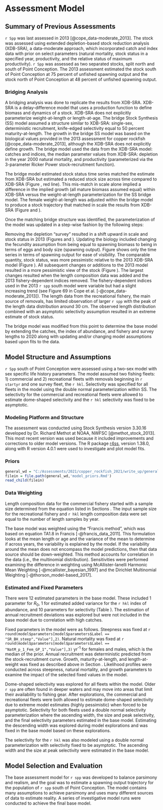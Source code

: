 # Assessment Model

## Summary of Previous Assessments 

`r Spp` was last assessed in 2013 [@cope_data-moderate_2013]. The stock was assessed using extended depletion-based stock reduction analysis (XDB-SRA), a data-moderate approach, which incorporated catch and index data with prior on select parameters (natural mortality, stock status in a specified year, productivity, and the relative status of maximum productivity). `r Spp` was assessed as two separated stocks, split north and south of Point Conception. The 2013 assessment estimated the stock south of Point Conception at 75 percent of unfished spawning output and the stock north of Point Conception at 48 percent of unfished spawning output. 

### Bridging Analysis

A bridging analysis was done to replicate the results from XDB-SRA.  XDB-SRA is a delay-difference model that uses a production function to define biomass and dynamics of a stock. XDB-SRA does not explicitly parameterize weight-at-length or length-at-age. The bridge Stock Synthesis (SS) model assumed a structure similar to XDB-SRA: single-sex, deterministic recruitment, knife-edged selectivity equal to 50 percent maturity-at-length. The growth in the bridge SS model was based on the biological values provided in the 2013 assessment for copper rockfish [@cope_data-moderate_2013], although the XDB-SRA does not explicitly define growth. The bridge model used the data from the XDB-SRA model: catches and indices, the median parameter values from XDB-SRA:  depletion in the year 2000 natural mortality, and productivity (parameterized via the 3-parameter Ricker Power stock-recruitment function). 

The bridge model estimated stock status time series matched the estimate from XDB-SRA but estimated a reduced stock size across time compared to XDB-SRA (Figure \ref{fig:bridge-1}, red line).  This mis-match in scale alone implied a difference in the implied growth (all mature biomass assumed equal) within XDB-SRA versus the weight-at-length parameterization for the SS bridge model. The female weight-at-length was adjusted within the bridge model to produce a stock trajectory that matched in scale the results from XDB-SRA (Figure \ref{fig:bridge-1} and \ref{fig:bridge-growth}).

Once the matching bridge structure was identified, the parameterization of the model was updated in a step-wise fashion by the following steps:

\begin{enumerate}
	\item Remove the depletion "survey" for the year 2000.
	\item Update all biology to match those applied in the base model (natural mortality, length-weight, length-at-age, fecundity, and maturity).
	\item Switch to a Beverton-Holt stock-recruitment relationship with a steepness value of 0.72, the value in the base model.
	\item Update catches through 2012, lumped into a single fleet.
	\item Add all lengths to the model through 2012, lumped into a single fleet. Allow for asymptotic selectivity estimation using the double normal selectivity parameterization. 
	\item Remove the indices of abundance used in the 2013 XDB-SRA model.
	\item Add in the NWFSC Hook and Line index of abundance, length data, and fleet specific selectivity curve.
	\item Separate catches and lengths into the fleet structure assumed in the base model. Allow for fleet specific selectivity estimation.  
	\item Turn on annual recruitment deviations.
\end{enumerate}     

Removing the depletion "survey" resulted in a shift upward in scale and stock status in 2013 (Figures \ref{fig:bridge-ssb} and \ref{fig:bridge-depl}). Updating the biology included changing the fecundity assumption from being equal to spawning biomass to being in terms of eggs and body size (spawning output). Figure \ref{fig:bridge-ssb-2} shows only the time series in terms of spawning output for ease of visibility. The comparable quantity, stock status, was more pessimistic relative to the 2013 XDB-SRA model (Figure \ref{fig:bridge-depl}). All subsequent changes or additions to the 2013 model resulted in a more pessimistic view of the stock (Figure \ref{fig:bridge-depl}). The largest changes resulted when the length composition data was added and the 2013 fishery-dependent indices removed.  The fishery-dependent indices used in the 2013 `r spp` south model were variable but had a slight increasing trend (see Figure 69 in  Cope et al. [-@cope_data-moderate_2013]).  The length data from the recreational fishery, the main source of removals, has limited observation of larger `r spp` with the peak of the length data distribution around 30 cm. The observed length distribution combined with an asymptotic selectivity assumption resulted in an extreme estimate of stock status.  

The bridge model was modified from this point to determine the base model by extending the catches, the index of abundance, and fishery and survey lengths to 2020 along with updating and/or changing model assumptions based upon fits to the data.  

## Model Structure and Assumptions

`r Spp` south of Point Conception were assessed using a two-sex model with sex specific life history parameters.  The model assumed two fishing fleets: 1) commercial and 2) recreational fleets with removals beginning in `r startyr` and one survey fleet, the `r hkl`.  Selectivity was specified for all fleets in the model using the double normal parameterization within SS. The selectivity for the commercial and recreational fleets were allowed to estimate dome-shaped selectivity and the `r hkl` selectivity was fixed to be asymptotic. 


### Modeling Platform and Structure

The assessment was conducted using Stock Synthesis version 3.30.16 developed by Dr. Richard Methot at NOAA, NWFSC [@methot_stock_2013]. This most recent version was used because it included improvements and corrections to older model versions. The R package [r4ss](https://github.com/r4ss/r4ss), version 1.38.0, along with R version 4.0.1 were used to investigate and plot model fits. 

### Priors

```r
general_wd = "C:/Assessments/2021/copper_rockfish_2021/write_up/general_text"
filein = file.path(general_wd,'model_priors.Rmd')
read_child(filein)
```  

### Data Weighting

Length composition data for the commercial fishery started with a sample size determined from the equation listed in Sections \ref{commercial-fishery}. The input sample size for the recreational fishery and `r hkl` length composition data were set equal to the number of length samples by year.   

The base  model was weighted using the "Francis method", which was based on equation TA1.8 in Francis [-@francis_data_2011]. This formulation looks at the mean length or age and the variance of the mean to determine if across years, the variability is explained by the model. If the variability around the mean does not encompass the model predictions, then that data source should be down-weighted. This method accounts for correlation in the data (i.e., the multinomial distribution). Sensitivities were performed examining the difference in weighting using McAllister-Ianelli Harmonic Mean Weighting [-@mcallister_bayesian_1997] and the Dirichlet Multinomial Weighting [-@thorson_model-based_2017].

### Estimated and Fixed Parameters

There were 12 estimated parameters in the base model. These included 1 parameter for $R_0$, 1 for estimated added variance for the `r hkl` index of abundance, and 10 parameters for selectivity (Table \ref{tab:params}). The estimation of annual recruitment deviations was explored but were not included in the base model due to correlation with high catches.

Fixed parameters in the model were as follows. Steepness was fixed at `r round(model$parameters[model$parameters$Label == "SR_BH_steep","Value"],2)`. Natural mortality was fixed at `r round(model$parameters[model$parameters$Label == "NatM_p_1_Fem_GP_1","Value"],3)` yr^-1^ for females and males, which is the median of the prior. Annual recruitment was deterministic predicted from the stock-recruitment curve. Growth, maturity-at-length, and length-at-weight was fixed as described above in Section \ref{bio-data}. Likelihood profiles were conducted across steepness, natural mortality, and growth parameters to examine the impact of the selected fixed values in the model.

Dome-shaped selectivity was explored for all fleets within the model. Older `r spp` are often found in deeper waters and may move into areas that limit their availability to fishing gear. After explorations, the commercial and recreational fleets were both allowed to estimate dome-shaped selectivity due to extreme model estimates (highly pessimistic) when forced to be asymptotic. Selectivity for both fleets used a double normal selectivity parameterization where the ascending width, the size and peak selectivity, and the final selectivity parameters estimated in the base model. Estimating the descending width was explored during model explorations and was fixed in the base model based on these explorations.

The selectivity for the `r hkl` was also modeled using a double normal parameterization with selectivity fixed to be asymptotic.  The ascending width and the size at peak selectivity were estimated in the base model. 


## Model Selection and Evaluation

The base assessment model for `r spp` was developed to balance parsimony and realism, and the goal was to estimate a spawning output trajectory for the population of `r spp` south of Point Conception. The model contains many assumptions to achieve parsimony and uses many different sources of data to estimate reality. A series of investigative model runs were conducted to achieve the final base model.

